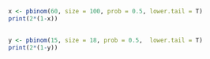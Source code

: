 
```r
x <- pbinom(60, size = 100, prob = 0.5, lower.tail = T)
print(2*(1-x)) 
 

y <- pbinom(15, size = 18, prob = 0.5,  lower.tail = T) 
print(2*(1-y))

```